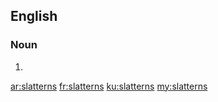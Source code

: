 ==English==

===Noun===
{{head|en|plural}} {{g|p}}

# {{plural of|slattern|lang=en}}

[[ar:slatterns]]
[[fr:slatterns]]
[[ku:slatterns]]
[[my:slatterns]]